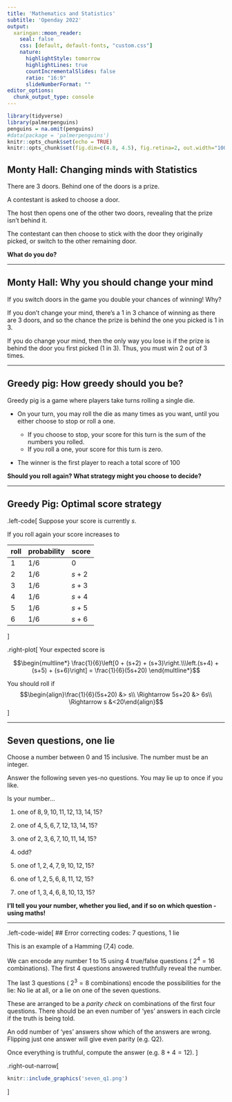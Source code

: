 ```yaml
---
title: 'Mathematics and Statistics'
subtitle: 'Openday 2022'
output:
  xaringan::moon_reader:
    seal: false
    css: [default, default-fonts, "custom.css"]
    nature:
      highlightStyle: tomorrow
      highlightLines: true
      countIncrementalSlides: false
      ratio: "16:9"
      slideNumberFormat: ""
editor_options:
  chunk_output_type: console
---
```


```r
library(tidyverse)
library(palmerpenguins)
penguins = na.omit(penguins)
#data(package = 'palmerpenguins')
knitr::opts_chunk$set(echo = TRUE)
knitr::opts_chunk$set(fig.dim=c(4.8, 4.5), fig.retina=2, out.width="100%")
```

## Monty Hall: Changing minds with Statistics

There are 3 doors. Behind one of the doors is a prize.

A contestant is asked to choose a door.

The host then opens one of the other two doors, revealing that
the prize isn't behind it.

The contestant can then choose to stick with the door they originally picked, or switch to the other remaining door.

**What do you do?**

---

## Monty Hall: Why you should change your mind

If you switch doors in the game you double your chances of winning! Why?

If you don't change your mind, there's a 1 in 3 chance of winning as there are 3 doors, and so the chance the prize is behind the one you picked is 1 in 3.

If you do change your mind, then the only way you lose is if the prize is behind the door you first picked (1 in 3). Thus, you must win 2 out of 3 times.

---

## Greedy pig: How greedy should you be?

Greedy pig is a game where players take turns rolling a single die.

- On your turn, you may roll the die as many times as you want, until you either choose to stop or roll a one.

    - If you choose to stop, your score for this turn is the sum of the numbers you rolled.
    - If you roll a one, your score for this turn is zero.

- The winner is the first player to reach a total score of 100

**Should you roll again? What strategy might you choose to decide?**

---

## Greedy Pig: Optimal score strategy

.left-code[
Suppose your score is currently $s$.

If you roll again your score increases to

roll | probability | score
-----|-------------|-------
1    | $1/6$       | $0$
2    | $1/6$       | $s+2$
3    | $1/6$       | $s+3$
4    | $1/6$       | $s+4$
5    | $1/6$       | $s+5$
6    | $1/6$       | $s+6$

]

.right-plot[
Your expected score is

$$\begin{multline*}
\frac{1}{6}\left[0 + (s+2) + (s+3)\right.\\\left.(s+4) + (s+5) + (s+6)\right] = \frac{1}{6}(5s+20)
\end{multline*}$$

You should roll if
$$\begin{align}\frac{1}{6}(5s+20) &> s\\ \Rightarrow 5s+20 &> 6s\\ \Rightarrow s &<20\end{align}$$
]

---

## Seven questions, one lie

Choose a number between $0$ and $15$ inclusive. The number must be an integer.

Answer the following seven yes-no questions. You may lie up to once if you like.

Is your number...

1. one of $8,9,10,11,12,13,14,15$?

2. one of $4,5,6,7,12,13,14,15$?

3. one of $2, 3, 6, 7, 10, 11, 14, 15$?

4. odd?

5. one of $1, 2, 4, 7, 9, 10, 12, 15$?

6. one of $1, 2, 5, 6, 8, 11, 12, 15$?

7. one of $1, 3, 4, 6, 8, 10, 13, 15$?

**I'll tell you your number, whether you lied, and if so on which question - using maths!**

---

.left-code-wide[
## Error correcting codes: 7 questions, 1 lie

This is an example of a Hamming (7,4) code.

We can encode any number 1 to 15 using 4 true/false questions ( $2^4=16$ combinations). The first 4 questions answered truthfully reveal the number.

The last 3 questions ( $2^3=8$ combinations) encode the possibilities for the lie: No lie at all, or a lie on one of the seven questions.

These are arranged to be a *parity check* on combinations of the first four questions. There should be an even number of 'yes' answers in each circle if the truth is being told.

An odd number of 'yes' answers show which of the answers are wrong. Flipping just one answer will give even parity (e.g. Q2).

Once everything is truthful, compute the answer (e.g. $8+4=12$).
]

.right-out-narrow[
```r
knitr::include_graphics('seven_q1.png')
```
]
